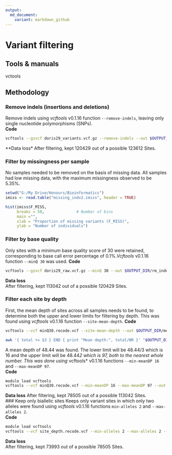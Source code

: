 ```yaml
---
output:
  md_document:
    variant: markdown_github
---
```

# Variant filtering  

## Tools & manuals  
vctools

## Methodology  

### Remove indels (insertions and deletions)  
Remove indels using *vcftools* v0.1.16 function ```--remove-indels```, leaving only single nucleotide polymorphisms (SNPs).   
**Code**  
```bash
vcftools --gzvcf doris29_variants.vcf.gz --remove-indels --out $OUTPUT_DIR/rm_indels.vcf --recode --recode-INFO-all
```   
**Data loss*
After filtering, kept 120429 out of a possible 123612 Sites.  

### Filter by missingness per sample  
No samples needed to be removed on the basis of missing data. All samples had low missing data, with the maximum missingness observed to be 5.35%.  
```r
setwd("G:/My Drive/Honours/Bioinformatics")
imiss <- read.table("missing_indv2.imiss", header = TRUE)

hist(imiss$F_MISS,
     breaks = 50,              # Number of bins
     main ="",
     xlab = "Proportion of missing variants (F_MISS)",
     ylab = "Number of individuals")

```  

### Filter by base quality  
Only sites with a minimum base quality score of 30 were retained, corresponding to base call error percentage of 0.1%.*Vcftools* v0.1.16 function ```--minQ 30``` was used.
**Code**  
```bash
vcftools --gzvcf doris29_raw.vcf.gz --minQ 30 --out $OUTPUT_DIR/rm_indels.vcf --recode --recode-INFO-all
```  
**Data loss**  
After filtering, kept 113042 out of a possible 120429 Sites.   

### Filter each site by depth
First, the mean depth of sites across all samples needs to be found, to determine both the upper and lower limits for filtering by depth. This was found using *vcftools* v0.1.16 function ```--site-mean-depth```.
**Code**  
```bash
vcftools --vcf minQ30.recode.vcf --site-mean-depth --out $OUTPUT_DIR/meanDP

awk '{ total += $3 } END { print "Mean depth:", total/NR }' "$OUTPUT_DIR/meanDP.ldepth.mean"
```   
A mean depth of 48.44 was found. The lower limit will be 48.44/3 which is 16 and the upper limit will be 48.44*2 which is 97, both to the nearest whole number. This was done using *vcftools* v0.1.16 functions ```--min-meanDP 16``` and ```--max-meanDP 97```.  
**Code**  
```bash
module load vcftools
vcftools --vcf minQ30.recode.vcf --min-meanDP 16 --max-meanDP 97 --out $OUTPUT_DIR/site_depth --recode --recode-INFO-all
```   
**Data loss**
After filtering, kept 78505 out of a possible 113042 Sites.  
### Keep only biallelic sites
Keeps only variant sites in which only two alleles were found using *vcftools* v0.1.16 functions ```min-alleles 2``` and ```--max-alleles 2```.  
**Code**  
```bash
module load vcftools
vcftools --vcf site_depth.recode.vcf --min-alleles 2 --max-alleles 2 --out $OUTPUT_DIR/biallelic_sites --recode --recode-INFO-all
```  
**Data loss**  
After filtering, kept 73993 out of a possible 78505 Sites.  


